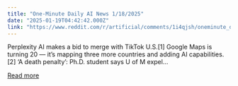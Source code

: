 ```yaml
---
title: "One-Minute Daily AI News 1/18/2025"
date: "2025-01-19T04:42:42.000Z"
link: "https://www.reddit.com/r/artificial/comments/1i4qjsh/oneminute_daily_ai_news_1182025/"
---
```


Perplexity AI makes a bid to merge with TikTok U.S.[1]
 Google Maps is turning 20 — it’s mapping three more countries and adding AI capabilities.[2]
 ‘A death penalty’: Ph.D. student says U of M expel...

[Read more](https://www.reddit.com/r/artificial/comments/1i4qjsh/oneminute_daily_ai_news_1182025/)
